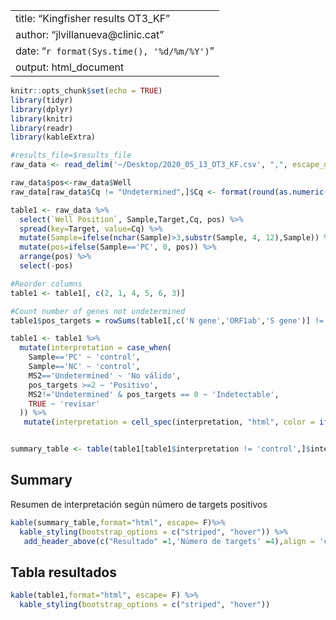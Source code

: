 
---
title: "Kingfisher results OT3_KF"
author: "jlvillanueva@clinic.cat"
date: "`r format(Sys.time(), '%d/%m/%Y')`"
output: html_document
---

```r
knitr::opts_chunk$set(echo = TRUE)
library(tidyr)
library(dplyr)
library(knitr)
library(readr)
library(kableExtra)

#results_file=$results_file
raw_data <- read_delim('~/Desktop/2020_05_13_OT3_KF.csv', ",", escape_double = FALSE, trim_ws = TRUE, skip = 20)

raw_data$pos<-raw_data$Well
raw_data[raw_data$Cq != "Undetermined",]$Cq <- format(round(as.numeric(raw_data[raw_data$Cq != "Undetermined",]$Cq),digits=2))

table1 <- raw_data %>%
  select(`Well Position`, Sample,Target,Cq, pos) %>%
  spread(key=Target, value=Cq) %>%
  mutate(Sample=ifelse(nchar(Sample)>3,substr(Sample, 4, 12),Sample)) %>%
  mutate(pos=ifelse(Sample=='PC', 0, pos)) %>%
  arrange(pos) %>%
  select(-pos)

#Reorder columns
table1 <- table1[, c(2, 1, 4, 5, 6, 3)]

#Count number of genes not undetermined
table1$pos_targets = rowSums(table1[,c('N gene','ORF1ab','S gene')] != 'Undetermined')

table1 <- table1 %>%
  mutate(interpretation = case_when(
    Sample=='PC' ~ 'control',
    Sample=='NC' ~ 'control',
    MS2=='Undetermined' ~ 'No válido',
    pos_targets >=2 ~ 'Positivo',
    MS2!='Undetermined' & pos_targets == 0 ~ 'Indetectable',
    TRUE ~ 'revisar'
  )) %>%
   mutate(interpretation = cell_spec(interpretation, "html", color = ifelse(interpretation == "revisar", "red", "black")))


summary_table <- table(table1[table1$interpretation != 'control',]$interpretation, pos_targets = factor(table1[table1$interpretation != 'control',]$pos_targets, levels=0:3))

```

## Summary
Resumen de interpretación según número de targets positivos
```r
kable(summary_table,format="html", escape= F)%>%
  kable_styling(bootstrap_options = c("striped", "hover")) %>%
   add_header_above(c("Resultado" =1,'Número de targets' =4),align = 'center')
```

## Tabla resultados
```r
kable(table1,format="html", escape= F) %>%
  kable_styling(bootstrap_options = c("striped", "hover"))
```

